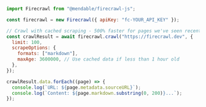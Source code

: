 ```javascript JavaScript
import Firecrawl from "@mendable/firecrawl-js";

const firecrawl = new Firecrawl({ apiKey: "fc-YOUR_API_KEY" });

// Crawl with cached scraping - 500% faster for pages we've seen recently
const crawlResult = await firecrawl.crawl("https://firecrawl.dev", {
  limit: 100,
  scrapeOptions: {
    formats: ["markdown"],
    maxAge: 3600000, // Use cached data if less than 1 hour old
  },
});

crawlResult.data.forEach((page) => {
  console.log(`URL: ${page.metadata.sourceURL}`);
  console.log(`Content: ${page.markdown.substring(0, 200)}...`);
});
```
